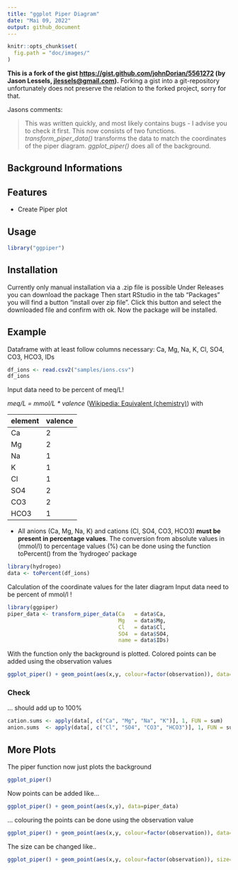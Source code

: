 ```yaml
---
title: "ggplot Piper Diagram"
date: "Mai 09, 2022"
output: github_document
---
```

```r
knitr::opts_chunk$set(
  fig.path = "doc/images/"
)
```

**This is a fork of the gist <https://gist.github.com/johnDorian/5561272> (by Jason Lessels, <jlessels@gmail.com>).** Forking a gist into a git-repository unfortunately does not preserve the relation to the forked project, sorry for that.

Jasons comments:

> This was written quickly, and most likely contains bugs - I advise you to check it first. This now consists of two functions. *transform\_piper\_data()* transforms the data to match the coordinates of the piper diagram. *ggplot\_piper()* does all of the background.


## Background Informations


## Features
- Create Piper plot

## Usage
``` r
library("ggpiper")
```


## Installation

Currently only manual installation via a .zip file is possible
Under Releases you can download the package
Then start RStudio in the tab "Packages" you will find a button "install over zip file". Click this button and select the downloaded file and confirm with ok. Now the package will be installed.  


## Example
Dataframe with at least follow columns necessary:
Ca, Mg, Na, K, Cl, SO4, CO3, HCO3, IDs

```r
df_ions <- read.csv2("samples/ions.csv")
df_ions
```
Input data need to be percent of meq/L!

*meq/L = mmol/L \* valence* ([Wikipedia: Equivalent (chemistry)](https://en.wikipedia.org/wiki/Equivalent_(chemistry))) with

| element | valence |
|---------|---------|
| Ca      | 2       |
| Mg      | 2       |
| Na      | 1       |
| K       | 1       |
| Cl      | 1       |
| SO4     | 2       |
| CO3     | 2       |
| HCO3    | 1       |

- All anions (Ca, Mg, Na, K) and cations (Cl, SO4, CO3, HCO3) **must be present in percentage values**. 
The conversion from absolute values in (mmol/l) to percentage values (%) can be done using the function toPercent() from the 'hydrogeo' package
```r
library(hydrogeo)
data <- toPercent(df_ions)
```


Calculation of the coordinate values for the later diagram
Input data need to be percent of mmol/l !
```r
library(ggpiper)
piper_data <- transform_piper_data(Ca   = data$Ca,
                                   Mg   = data$Mg,
                                   Cl   = data$Cl,
                                   SO4  = data$SO4,
                                   name = data$IDs)
```

With the function only the background is plotted. Colored points can be added using the observation values

```r
ggplot_piper() + geom_point(aes(x,y, colour=factor(observation)), data=piper_data)
```



### Check
... should add up to 100%

```r
cation.sums <- apply(data[, c("Ca", "Mg", "Na", "K")], 1, FUN = sum)
anion.sums  <- apply(data[, c("Cl", "SO4", "CO3", "HCO3")], 1, FUN = sum)
```


## More Plots

The piper function now just plots the background

```r
ggplot_piper()
```

Now points can be added like...

```r
ggplot_piper() + geom_point(aes(x,y), data=piper_data)
```

... colouring the points can be done using the observation value

```r
ggplot_piper() + geom_point(aes(x,y, colour=factor(observation)), data=piper_data)
```

The size can be changed like..

```r
ggplot_piper() + geom_point(aes(x,y, colour=factor(observation)), size=4, data=piper_data)
```
